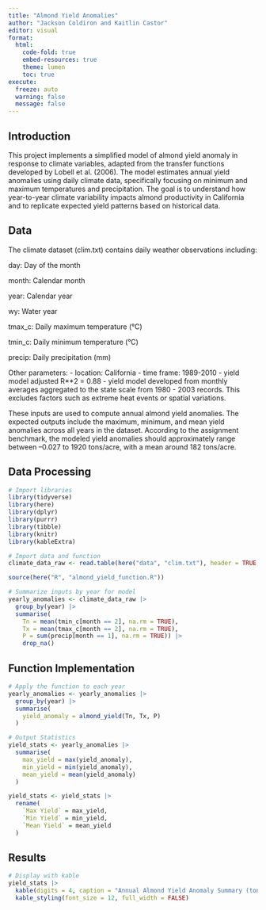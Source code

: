 ```yaml
---
title: "Almond Yield Anomalies"
author: "Jackson Coldiron and Kaitlin Castor"
editor: visual
format: 
  html:
    code-fold: true
    embed-resources: true
    theme: lumen
    toc: true
execute:
  freeze: auto 
  warning: false
  message: false
---
```


## Introduction

This project implements a simplified model of almond yield anomaly in response to climate variables, adapted from the transfer functions developed by Lobell et al. (2006). The model estimates annual yield anomalies using daily climate data, specifically focusing on minimum and maximum temperatures and precipitation. The goal is to understand how year-to-year climate variability impacts almond productivity in California and to replicate expected yield patterns based on historical data.

## Data
The climate dataset (clim.txt) contains daily weather observations including:

day: Day of the month

month: Calendar month

year: Calendar year

wy: Water year

tmax_c: Daily maximum temperature (°C)

tmin_c: Daily minimum temperature (°C)

precip: Daily precipitation (mm)

Other parameters:
	- location: California
	- time frame: 1989-2010
	- yield model adjusted R**2 = 0.88
	- yield model developed from monthly averages aggregated to the state scale from 1980 - 2003 records. This excludes factors such as extreme heat events or spatial variations.

These inputs are used to compute annual almond yield anomalies. The expected outputs include the maximum, minimum, and mean yield anomalies across all years in the dataset. According to the assignment benchmark, the modeled yield anomalies should approximately range between –0.027 to 1920 tons/acre, with a mean around 182 tons/acre.

## Data Processing
```r
# Import libraries
library(tidyverse)
library(here)
library(dplyr)
library(purrr)
library(tibble)
library(knitr)
library(kableExtra)

# Import data and function
climate_data_raw <- read.table(here("data", "clim.txt"), header = TRUE, sep = "", quote = "\"")

source(here("R", "almond_yield_function.R"))

# Summarize inputs by year for model
yearly_anomalies <- climate_data_raw |>
  group_by(year) |>
  summarise(
    Tn = mean(tmin_c[month == 2], na.rm = TRUE),
    Tx = mean(tmax_c[month == 2], na.rm = TRUE),
    P = sum(precip[month == 1], na.rm = TRUE)) |>
    drop_na()

```

## Function Implementation
```r
# Apply the function to each year
yearly_anomalies <- yearly_anomalies |>
  group_by(year) |>
  summarise(
    yield_anomaly = almond_yield(Tn, Tx, P)
  )

# Output Statistics
yield_stats <- yearly_anomalies |>
  summarise(
    max_yield = max(yield_anomaly),
    min_yield = min(yield_anomaly),
    mean_yield = mean(yield_anomaly)
  )

yield_stats <- yield_stats |>
  rename(
    `Max Yield` = max_yield,
    `Min Yield` = min_yield,
    `Mean Yield` = mean_yield
  )

```


## Results
```r
# Display with kable
yield_stats |>
  kable(digits = 4, caption = "Annual Almond Yield Anomaly Summary (ton/acre)") |>
  kable_styling(font_size = 12, full_width = FALSE)

```


